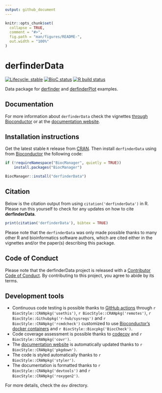 ```yaml
---
output: github_document
---
```


<!-- README.md is generated from README.Rmd. Please edit that file -->

```r
knitr::opts_chunk$set(
  collapse = TRUE,
  comment = "#>",
  fig.path = "man/figures/README-",
  out.width = "100%"
)
```

# derfinderData

<!-- badges: start -->
[![Lifecycle: stable](https://img.shields.io/badge/lifecycle-stable-brightgreen.svg)](https://www.tidyverse.org/lifecycle/#stable)
[![BioC status](http://bioconductor.org/shields/build/release/data-experiment/derfinderData.svg)](http://bioconductor.org/checkResults/release/data-experiment-LATEST/derfinderData/)
[![R build status](https://github.com/leekgroup/derfinderData/workflows/R-CMD-check-bioc/badge.svg)](https://github.com/leekgroup/derfinderData/actions)
<!-- badges: end -->

Data package for [derfinder](http://bioconductor.org/packages/derfinder) and [derfinderPlot](http://bioconductor.org/packages/derfinderPlot) examples.

## Documentation

For more information about `derfinderData` check the vignettes [through Bioconductor](http://bioconductor.org/packages/derfinderData) or at the [documentation website](http://leekgroup.github.io/derfinderData).

## Installation instructions

Get the latest stable `R` release from [CRAN](http://cran.r-project.org/). Then install `derfinderData` using from [Bioconductor](http://bioconductor.org/) the following code:

```r
if (!requireNamespace("BiocManager", quietly = TRUE))
    install.packages("BiocManager")

BiocManager::install("derfinderData")
```

## Citation

Below is the citation output from using `citation('derfinderData')` in R. Please 
run this yourself to check for any updates on how to cite __derfinderData__.

```r
print(citation('derfinderData'), bibtex = TRUE)
```

Please note that the `derfinderData` was only made possible thanks to many other R and bioinformatics software authors, which are cited either in the vignettes and/or the paper(s) describing this package.

## Code of Conduct
  
Please note that the derfinderData project is released with a [Contributor Code of Conduct](https://contributor-covenant.org/version/2/0/CODE_OF_CONDUCT.html). By contributing to this project, you agree to abide by its terms.

## Development tools

* Continuous code testing is possible thanks to [GitHub actions](https://www.tidyverse.org/blog/2020/04/usethis-1-6-0/)  through `r BiocStyle::CRANpkg('usethis')`, `r BiocStyle::CRANpkg('remotes')`, `r BiocStyle::Githubpkg('r-hub/sysreqs')` and `r BiocStyle::CRANpkg('rcmdcheck')` customized to use [Bioconductor's docker containers](https://www.bioconductor.org/help/docker/) and `r BiocStyle::Biocpkg('BiocCheck')`.
* Code coverage assessment is possible thanks to [codecov](https://codecov.io/gh) and `r BiocStyle::CRANpkg('covr')`.
* The [documentation website](http://leekgroup.github.io/derfinderData) is automatically updated thanks to `r BiocStyle::CRANpkg('pkgdown')`.
* The code is styled automatically thanks to `r BiocStyle::CRANpkg('styler')`.
* The documentation is formatted thanks to `r BiocStyle::CRANpkg('devtools')` and `r BiocStyle::CRANpkg('roxygen2')`.

For more details, check the `dev` directory.
